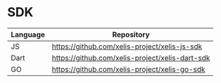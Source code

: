 # SDK

| Language        | Repository                                      |
|-----------------|-------------------------------------------------|
| JS              | https://github.com/xelis-project/xelis-js-sdk   |
| Dart            | https://github.com/xelis-project/xelis-dart-sdk |
| GO              | https://github.com/xelis-project/xelis-go-sdk   |
